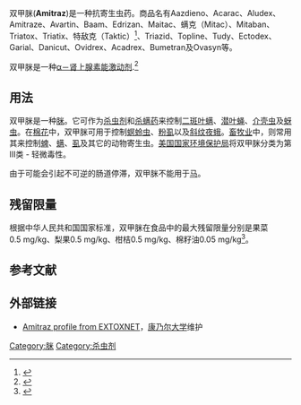 {{Chembox
|ImageFile=Amitraz Structural Formulae V.1.svg
|ImageSize=350px
|IUPACName=''N'',''N'''-[(methylimino)dimethylidyne]di-2,4-xylidine
|Section1= {{Chembox Identifiers
| CASNo = 33089-61-1
| CASNo_Ref = {{cascite|correct|CAS}}
| PubChem = 36324
| SMILES = CC1=CC(=C(C=C1)N=CN(C)C=NC2=C(C=C(C=C2)C)C)C
| ChemSpiderID_Ref = {{chemspidercite|correct|chemspider}}
| ChemSpiderID = 33405
| UNII_Ref = {{fdacite|correct|FDA}}
| UNII = 33IAH5017S
| InChI = 1/C19H23N3/c1-14-6-8-18(16(3)10-14)20-12-22(5)13-21-19-9-7-15(2)11-17(19)4/h6-13H,1-5H3/b20-12+,21-13+
| InChIKey = QXAITBQSYVNQDR-ZIOPAAQOBL
| ChEBI_Ref = {{ebicite|changed|EBI}}
| ChEBI = 2665
| ChEMBL_Ref = {{ebicite|changed|EBI}}
| ChEMBL = 1365675
| KEGG_Ref = {{keggcite|correct|kegg}}
| KEGG = D02380
| StdInChI_Ref = {{stdinchicite|correct|chemspider}}
| StdInChI = 1S/C19H23N3/c1-14-6-8-18(16(3)10-14)20-12-22(5)13-21-19-9-7-15(2)11-17(19)4/h6-13H,1-5H3/b20-12+,21-13+
| StdInChIKey_Ref = {{stdinchicite|correct|chemspider}}
| StdInChIKey = QXAITBQSYVNQDR-ZIOPAAQOSA-N
| SMILES2 = N(=C/N(\C=N\c1ccc(cc1C)C)C)\c2ccc(cc2C)C
}}
|Section2= {{Chembox Properties
|  Formula=C<sub>19</sub>H<sub>23</sub>N<sub>3</sub>
|  MolarMass=293.4
|  Appearance=
|  Density=
|  MeltingPt=86–87°C
|  BoilingPt=
|  Solubility=
  }}
|Section3= {{Chembox Hazards
|  MainHazards=
|  FlashPt=
|  Autoignition=
  }}
}}
双甲脒('''Amitraz''')是一种抗寄生虫药。商品名有Aazdieno、Acarac、Aludex、Amitraze、Avartin、Baam、Edrizan、Maitac、螨克（Mitac）、Mitaban、Triatox、Triatix、特敌克（Taktic）<ref>{{cite web |url=http://www.agri.gov.cn/blgg/t20070104_751034.htm |title=中华人民共和国农业部公告 第740号 |accessdate=2008-08-31 |date=2006-11-08 |publisher=中华人民共和国农业部 |language=zh-hans |deadurl=yes |archiveurl=https://web.archive.org/web/20071018155135/http://agri.gov.cn/blgg/t20070104_751034.htm |archivedate=2007-10-18 }}</ref>、Triazid、Topline、Tudy、Ectodex、Garial、Danicut、Ovidrex、Acadrex、Bumetran及Ovasyn等。

双甲脒是一种[[α－肾上腺素能激动剂|α－肾上腺素能激动剂]].<ref name="pmid16085667">{{cite journal |author=Young FM, Menadue MF, Lavranos TC |title=Effects of the insecticide amitraz, an alpha2-adrenergic receptor agonist, on human luteinized granulosa cells |journal=Hum. Reprod. |volume=20 |issue=11 |pages=3018–25 |pmid=16085667 |doi=10.1093/humrep/dei194 |url=http://humrep.oxfordjournals.org/cgi/pmidlookup?view=long&pmid=16085667|date=November 2005}}</ref>

==用法==
双甲脒是一种[[脒|脒]]。它可作为[[杀虫剂|杀虫剂]]和[[杀螨药|杀螨药]]来控制[[二斑叶螨|二斑叶螨]]、[[潜叶蝇|潜叶蝇]]、[[介壳虫|介壳虫]]及[[蚜虫|蚜虫]]。在[[棉花|棉花]]中，双甲脒可用于控制[[螟蛉虫|螟蛉虫]]、[[粉虱|粉虱]]以及[[斜纹夜蛾|斜纹夜蛾]]。[[畜牧业|畜牧业]]中，则常用其来控制[[蜱|蜱]]、[[螨|螨]]、[[虱|虱]]及其它的动物寄生虫。[[美国国家环境保护局|美国国家环境保护局]]将双甲脒分类为第III类 - 轻微毒性。

由于可能会引起不可逆的肠道停滞，双甲脒不能用于[[马|马]]。

==残留限量==
根据中华人民共和国国家标准，双甲脒在食品中的最大残留限量分别是果菜0.5 mg/kg、梨果0.5 mg/kg、柑桔0.5 mg/kg、棉籽油0.05 mg/kg<ref>{{cite web |url=http://down.foodmate.net/standard/gb/gb16333.htm |title=中华人民共和国国家标准 双甲脒等农药在食品中最大残留限量标准 GB 16333-1996 |accessdate=2008-08-31 |date=1996-09-01 |publisher=中华人民共和国卫生部 |language=zh-hans |deadurl=yes |archiveurl=https://web.archive.org/web/20110822154430/http://down.foodmate.net/standard/gb/gb16333.htm |archivedate=2011-08-22 }}</ref>。

==参考文献==
{{reflist}}

==外部链接==
*[http://pmep.cce.cornell.edu/profiles/extoxnet/24d-captan/amitraz-ext.html Amitraz profile from EXTOXNET]{{Wayback|url=http://pmep.cce.cornell.edu/profiles/extoxnet/24d-captan/amitraz-ext.html |date=20090627030030 }}，[[康乃尔大学|康乃尔大学]]维护

{{杀虫剂}}

[[Category:脒|Category:脒]]
[[Category:杀虫剂|Category:杀虫剂]]